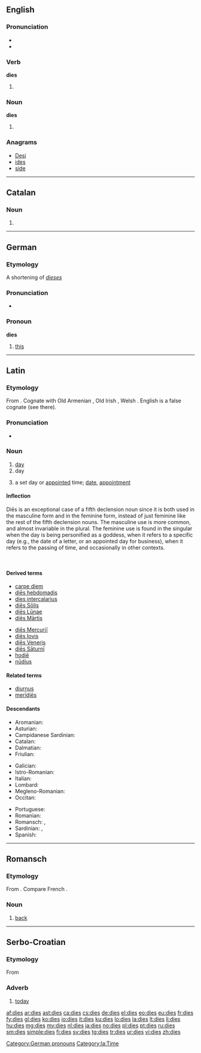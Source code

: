 ==English==

===Pronunciation===
* {{audio|en-us-dies.ogg|Audio (US)}}
* {{rhymes|aɪz}}

===Verb===
'''dies'''

# {{third-person singular of|die}}

===Noun===
'''dies'''

# {{plural of|die}} {{qualifier|when used in the sense of a pattern}}

===Anagrams===
* [[Desi#English|Desi]]
* [[ides#English|ides]]
* [[side#English|side]]

----

==Catalan==

===Noun===
{{ca-noun-form}}

# {{plural of|dia|lang=ca|nocat=1}}

----

==German==

===Etymology===
A shortening of ''[[dieses]]''

===Pronunciation===
* {{rhymes|iːs|lang=de}}

===Pronoun===
'''dies'''

# [[this]]

[[Category:German pronouns]]

----

==Latin==

===Etymology===
From {{etyl|ine-pro|la}} {{recons|dyew-||heaven, sky; to shine|lang=ine-pro}}. Cognate with Old Armenian {{term|տիւ||daytime|sc=Armn|tr=tiw|lang=xcl}}, Old Irish {{term|día|lang=sga}}, Welsh {{term|dydd|lang=cy}}. English {{term|day|lang=en}} is a false cognate (see there).

===Pronunciation===
* {{IPA|/ˈdɪ.eːs/|lang=la}}

===Noun===
{{la-noun|diēs|diei|diēī|m and f|fifth}}

# [[day]] {{gloss|any period of twenty-four hours}}
# day {{gloss|part of a day period between sunrise and sunset where one enjoys daylight}}
# {{context|often in the feminine|lang=la}} a set day or [[appointed]] time; [[date]], [[appointment]]

====Inflection====
Diēs is an exceptional case of a fifth declension noun since it is both used in the masculine form and in the feminine form, instead of just feminine like the rest of the fifth declension nouns. The masculine use is more common, and almost invariable in the plural. The feminine use is found in the singular when the day is being personified as a goddess, when it refers to a specific day (e.g., the date of a letter, or an appointed day for business), when it refers to the passing of time, and occasionally in other contexts.

<br/>
{{la-decl-5th-VOW|di}}

====Derived terms====
{{top2}}
* [[carpe diem]]
* [[dies hebdomadis|diēs hebdomadis]]
* [[dies intercalarius]]
* [[dies Solis|diēs Sōlis]]
* [[dies Lunae|diēs Lūnae]]
* [[dies Martis|diēs Mārtis]]
{{mid2}}
* [[dies Mercurii|diēs Mercuriī]]
* [[dies Iovis|diēs Iovis]]
* [[dies Veneris|diēs Veneris]]
* [[dies Saturni|diēs Sāturnī]]
* [[hodie|hodiē]]
* [[nudius|nūdius]]
{{bottom}}

====Related terms====
* [[diurnus]]
* [[meridies|merīdiēs]]

====Descendants====
{{top3}}
* Aromanian: {{l|rup|dzuã}}
* Asturian: {{l|ast|día}}
* Campidanese Sardinian: {{l|sro|dí}}
* Catalan: {{l/ca|dia}}
* Dalmatian: {{l|dlm|dai}}
* Friulian: {{l|fur|dì}}
{{mid3}}
* Galician: {{l|gl|día}}
* Istro-Romanian: {{l|ruo|zi}}
* Italian: {{l|it|dì}}
* Lombard: {{l|lmo|dì}}
* Megleno-Romanian: {{l|ruq|zuu̯ă}}
* Occitan: {{l/oc|dia}}
{{mid3}}
* Portuguese: {{l/pt|dia}}
* Romanian: {{l|ro|zi}}
* Romansch: {{l|rm|di}}, {{l|rm|gi}}
* Sardinian: {{l|sro|dí}}, {{l|sro|día}}
* Spanish: {{l/es|día}}
{{bottom}}

[[Category:la:Time]]

----

==Romansch==

===Etymology===
From {{etyl|la|rm}} {{term|dorsum|lang=la}}. Compare French {{term|dos|lang=fr}}.

===Noun===
{{head|rm|noun|g=m}}

# {{anatomy|lang=rm}} [[back]]

----

==Serbo-Croatian==

===Etymology===
From {{etyl|sla-pro|sh}} {{recons|dьnьsь|lang=sla-pro}}

===Adverb===
{{sh-adverb}}

# {{Kajkavian}} [[today]]

[[af:dies]]
[[ar:dies]]
[[ast:dies]]
[[ca:dies]]
[[cs:dies]]
[[de:dies]]
[[el:dies]]
[[eo:dies]]
[[eu:dies]]
[[fr:dies]]
[[fy:dies]]
[[gl:dies]]
[[ko:dies]]
[[io:dies]]
[[it:dies]]
[[ku:dies]]
[[lo:dies]]
[[la:dies]]
[[lt:dies]]
[[li:dies]]
[[hu:dies]]
[[mg:dies]]
[[my:dies]]
[[nl:dies]]
[[ja:dies]]
[[no:dies]]
[[pl:dies]]
[[pt:dies]]
[[ru:dies]]
[[sm:dies]]
[[simple:dies]]
[[fi:dies]]
[[sv:dies]]
[[tg:dies]]
[[tr:dies]]
[[ur:dies]]
[[vi:dies]]
[[zh:dies]]